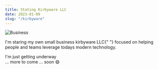 ```yaml
---
title: Stating Kirbyware LLC
date: 2023-01-09
slug: "/kirbyware"
---
```


![Business](small-business.jpg)

<Text>
  I'm staring my own small business <ExternalLink href="https://www.kirbyware.io">kirbyware LLC</ExternalLink>{" "}
  focused on helping people and teams leverage todays modern technology.
</Text>

I'm just getting underway 
<br />
... more to come
... soon 
:smile: